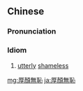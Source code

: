 {{also|厚顔無恥|厚颜无耻}}
==Chinese==
{{zh-forms|s=厚颜无耻|type=22}}

===Pronunciation===
{{zh-pron
|m=hòuyán wúchǐ
|c=hau5 ngaan4 mou4 ci2
|cat=id
}}

===Idiom===
{{zh-idiom}}

# [[utterly]] [[shameless]]

[[mg:厚顏無恥]]
[[ja:厚顏無恥]]